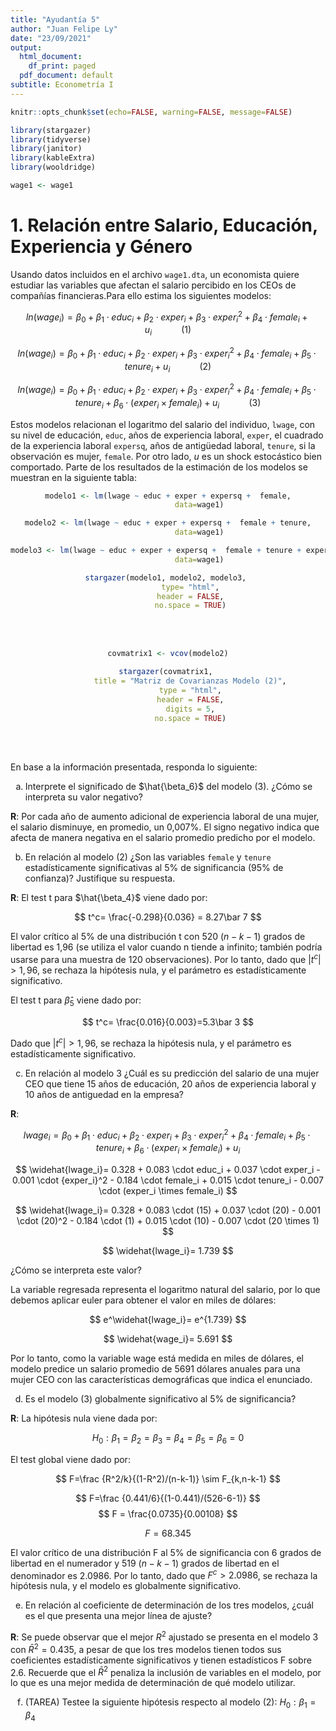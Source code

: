 ---
title: "Ayudantía 5"
author: "Juan Felipe Ly"
date: "23/09/2021"
output:
  html_document:
    df_print: paged
  pdf_document: default
subtitle: Econometría I
---

```{r global_options, include=FALSE}
knitr::opts_chunk$set(echo=FALSE, warning=FALSE, message=FALSE)
```

```{r echo=FALSE}
library(stargazer)
library(tidyverse)
library(janitor)
library(kableExtra)
library(wooldridge)
```

```{r}
wage1 <- wage1
```

# 1. Relación entre Salario, Educación, Experiencia y Género

Usando datos incluidos en el archivo `wage1.dta`, un economista quiere estudiar las variables que afectan el salario percibido en los CEOs de compañías financieras.Para ello estima los siguientes modelos:

$$
ln(wage_i)= \beta_0+ \beta_1 \cdot educ_i + \beta_2 \cdot exper_i +  \beta_3 \cdot {exper_i}^2 +\beta_4 \cdot female_i + u_i \ \ \ \ \ \ \ \ \ \ \ \ (1)
$$

$$
ln(wage_i)= \beta_0+ \beta_1 \cdot educ_i + \beta_2 \cdot exper_i +  \beta_3 \cdot {exper_i}^2 +\beta_4 \cdot female_i + \beta_5 \cdot tenure_i+ u_i \ \ \ \ \ \ \ \ \ \ \ \ (2)
$$

$$
ln(wage_i)= \beta_0+ \beta_1 \cdot educ_i + \beta_2 \cdot exper_i + \beta_3 \cdot {exper_i}^2 + \beta_4 \cdot female_i + \beta_5 \cdot tenure_i + \beta_6 \cdot (exper_i \times female_i) + u_i \ \ \ \ \ \ \ \ \ \ \ \ (3)
$$


Estos modelos relacionan el logaritmo del salario del individuo, `lwage`, con su nivel de educación, `educ`, años de experiencia laboral, `exper`, el cuadrado de la experiencia laboral `expersq`, años de antigüedad laboral, `tenure`, si la observación es mujer, `female`. Por otro lado, $u$ es un shock estocástico bien comportado. Parte de los resultados de la estimación de los modelos se muestran en la siguiente tabla:

<center>
```{r results='asis', echo=FALSE, out.width="50%"}
modelo1 <- lm(lwage ~ educ + exper + expersq +  female,
              data=wage1)

modelo2 <- lm(lwage ~ educ + exper + expersq +  female + tenure,
              data=wage1)

modelo3 <- lm(lwage ~ educ + exper + expersq +  female + tenure + exper*female,
              data=wage1)

stargazer(modelo1, modelo2, modelo3, 
          type= "html",
          header = FALSE,
          no.space = TRUE)
```
</center>

\
\

<center>
```{r results='asis', echo=FALSE}
covmatrix1 <- vcov(modelo2)

stargazer(covmatrix1, 
          title = "Matriz de Covarianzas Modelo (2)",
          type = "html",
          header = FALSE,
          digits = 5,
          no.space = TRUE)

```
</center>

\
\

En base a la información presentada, responda lo siguiente:

a) Interprete el significado de $\hat{\beta_6}$ del modelo (3). ¿Cómo se interpreta su valor negativo?

**R**: Por cada año de aumento adicional de experiencia laboral de una mujer, el salario disminuye, en promedio, un 0,007%. El signo negativo indica que afecta de manera negativa en el salario promedio predicho por el modelo.

b) En relación al modelo (2) ¿Son las variables `female` y `tenure` estadísticamente significativas al 5% de significancia (95% de confianza)? Justifique su respuesta.

**R**: El test t para $\hat{\beta_4}$ viene dado por: 

$$
t^c= \frac{-0.298}{0.036} = 8.27\bar 7
$$

El valor crítico al 5% de una distribución t con 520 $(n-k-1)$ grados de libertad es 1,96 (se utiliza el valor cuando n tiende a infinito; también podría usarse para una muestra de 120 observaciones). Por lo tanto, dado que $|t^c| > 1,96$, se rechaza la hipótesis nula, y el parámetro es estadísticamente significativo. 

El test t para $\hat\beta_5$ viene dado por: 

$$
t^c= \frac{0.016}{0.003}=5.3\bar 3
$$

Dado que $|t^c| > 1,96$, se rechaza la hipótesis nula, y el parámetro es estadísticamente significativo. 


c) En relación al modelo 3 ¿Cuál es su predicción del salario de una mujer CEO que tiene 15 años de educación, 20 años de experiencia laboral y 10 años de antiguedad en la empresa?

**R**:  

$$
lwage_i= \beta_0+ \beta_1 \cdot educ_i + \beta_2 \cdot exper_i + \beta_3 \cdot {exper_i}^2 + \beta_4 \cdot female_i + \beta_5 \cdot tenure_i + \beta_6 \cdot (exper_i \times female_i) + u_i
$$


$$
\widehat{lwage_i}= 0.328 + 0.083 \cdot educ_i + 0.037 \cdot exper_i - 0.001 \cdot {exper_i}^2 - 0.184 \cdot female_i + 0.015 \cdot tenure_i - 0.007 \cdot (exper_i \times female_i)
$$


$$
\widehat{lwage_i}= 0.328 + 0.083 \cdot (15) + 0.037 \cdot (20) - 0.001 \cdot (20)^2 - 0.184 \cdot (1) + 0.015 \cdot (10) - 0.007 \cdot (20 \times 1)
$$

$$
\widehat{lwage_i}= 1.739
$$

¿Cómo se interpreta este valor? 

La variable regresada representa el logaritmo natural del salario, por lo que debemos aplicar euler para obtener el valor en miles de dólares:

$$
e^\widehat{lwage_i}= e^{1.739} 
$$

$$
\widehat{wage_i}= 5.691
$$

Por lo tanto, como la variable wage está medida en miles de dólares, el modelo predice un salario promedio de $5691$ dólares anuales para una mujer CEO con las características demográficas que indica el enunciado.


d) Es el modelo (3) globalmente significativo al 5\% de significancia? 

**R**: La hipótesis nula viene dada por: 

$$
H_0: \beta_1 = \beta_2 = \beta_3 = \beta_4 = \beta_5 = \beta_6 = 0
$$

El test global viene dado por:

$$
F=\frac {R^2/k}{(1-R^2)/(n-k-1)} \sim F_{k,n-k-1}
$$

$$
F=\frac {0.441/6}{(1-0.441)/(526-6-1)}
$$
$$
F = \frac{0.0735}{0.00108}
$$

$$
F=68.345
$$

El valor crítico de una distribución F al 5% de significancia con 6 grados de libertad en el numerador y 519 $(n-k-1)$ grados de libertad en el denominador es $2.0986$. Por lo tanto, dado que $F^c > 2.0986$, se rechaza la hipótesis nula, y el modelo es globalmente significativo. 

e) En relación al coeficiente de determinación de los tres modelos, ¿cuál es el que presenta una mejor línea de ajuste? 

**R**: Se puede observar que el mejor $R^2$ ajustado se presenta en el modelo 3 con ${\bar R}^2 = 0.435$, a pesar de que los tres modelos tienen todos sus coeficientes estadísticamente significativos y tienen estadísticos F sobre $2.6$. Recuerde que el $\bar R^2$ penaliza la inclusión de variables en el modelo, por lo que es una mejor medida de determinación de qué modelo utilizar.

f) (TAREA) Testee la siguiente hipótesis respecto al modelo (2): $H_0: \beta_1 = \beta_4$ 





\
\
\
\
\
\
\
\
\
\
\
\
\
\
\
\
\
\

